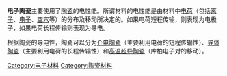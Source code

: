 {{unreferenced|time=2013-07-22T06:46:58+00:00}}
'''电子陶瓷'''主要使用了[[陶瓷|陶瓷]]的电性能。所谓材料的电性能是由材料中[[电荷|电荷]]（包括[[离子|离子]]、[[电子|电子]]、[[空穴|空穴]]等）的分布及移动所决定的。如果电荷短程传输，则表现为电极子，如果电荷长程传输则表现为导电。

根据陶瓷的导电性，陶瓷可以分为[[介电陶瓷|介电陶瓷]]（主要利用电荷的短程传输性）、[[导体陶瓷|导体陶瓷]]（主要利用电荷的长程传输性）和[[高温超导陶瓷|高温超导陶瓷]]（库柏电子对的移动）。

{{tech-stub}}
[[Category:电子材料|Category:电子材料]]
[[Category:陶瓷材料|Category:陶瓷材料]]